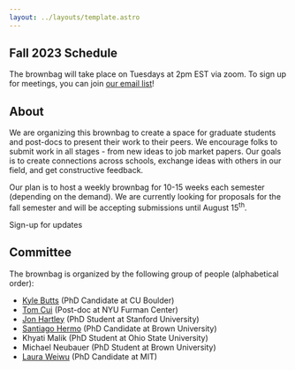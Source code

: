 ```yaml
---
layout: ../layouts/template.astro
---
```


<Splash />

## Fall 2023 Schedule

The brownbag will take place on Tuesdays at 2pm EST via zoom. To sign up for meetings, you can join <a class='text-alice-500 underline' href="http://eepurl.com/idlgwP">our email list</a>! 


<WorkshopItem
  day = "2023-09-12"
  paper = "Spatial Extrapolation in Housing Markets"
  paper_href = "https://papers.ssrn.com/sol3/papers.cfm?abstract_id=4536866"
  presenter = "Gen Li"
  presenter_href = "https://www.gen-li.com/"
  type = "30 mins."
/>
<WorkshopItem
  day = "2023-09-12"
  paper = "Idiosyncratic Risk in Returns to Housing"
  presenter = "Francisco Amaral"
  presenter_href = "https://franciscoamaral.net/"
  type = "30 mins."
/>
<WorkshopItem
  day = "2023-09-19"
  paper = "Internal Migration, Structural Transformation and Intergenerational Educational Mobility"
  presenter = "Jingxuan Du"
  type = "60 mins."
/>
<WorkshopItem
  day = "2023-09-26"
  paper = "The Impact of Natural Disasters on Rents: Evidence from Hurricane Sandy"
  presenter = "Kate Harwood"
  presenter_href = "https://furmancenter.org/about/team/bio/kate-hardwood"
  type = "60 mins."
/>
<WorkshopItem
  day = "2023-10-03"
  paper = "Racial Discrimination in Eviction Filing"
  presenter = "Ali Lodermeier"
  presenter_href = "https://www.brown.edu/academics/population-studies/people/person/alison-lodermeier"
  type = "60 mins."
/>
<WorkshopItem
  day = "2023-10-10"
  paper = "Corporate ownership of residential housing"
  presenter = "Konhee Chang"
  presenter_href = "https://konhee.github.io/"
  type = "30 mins."
/>
<WorkshopItem
  day = "2023-10-10"
  paper = "Frictional monopoly power: Theory and Empirics on Housing"
  presenter = "Gonçalo Costa"
  presenter_href = "https://equitablegrowth.org/people/goncalo-costa/"
  type = "30 mins."
/>
<WorkshopItem
  day = "2023-10-17"
  paper = "Two-sided Sorting and Spatial Inequality"
  presenter = "Guangbin Hong"
  presenter_href = "https://www.guangbinhong.com/"
  type = "30 mins."
/>
<WorkshopItem
  day = "2023-10-17"
  paper = "Should Governments Subsidize Homeownership? A Quantitative Analysis of Spatial Housing Policies"
  presenter = "Claudio Luccioletti"
  presenter_href = "https://claudioluccioletti.com/"
  type = "30 mins."
/>
<WorkshopItem
  day = "2023-10-24"
  paper = "The Welfare Consequences of Incoming Remote Workers on Local Residents"
  presenter = "Hoyoung Yoo"
  presenter_href = "https://www.hoyoungyoo.com/"
  type = "60 mins."
/>
<WorkshopItem
  day = "2023-10-31"
  paper = "School Access and City Structure"
  presenter = "Giorgio Pietrabissa"
  presenter_href = "https://giorgiopietrabissa.github.io/"
  type = "60 mins."
/>
<WorkshopItem
  day = "2023-11-07"
  paper = "Urban Transport Infrastructure and Downtown outmigration in the 19th century: the case of Paris"
  presenter = "Pol Cosentino"
  presenter_href = "https://twitter.com/cosentinopol"
  type = "30 mins."
/>
<WorkshopItem
  day = "2023-11-07"
  paper = "The Impact of Youth Centres on Crime"
  presenter = "Carmen Villa-Llera"
  presenter_href = "https://www.carmenvillallera.com/"
  type = "30 mins."
/>
<WorkshopItem
  day = "2023-11-14"
  paper = "Follow the Crowd? Risk and Return of Agglomeration of Migrant Workers"
  presenter = "Yulu Tang"
  type = "60 mins."
/>

## About

We are organizing this brownbag to create a space for graduate students and post-docs to present their work to their peers. We encourage folks to submit work in all stages - from new ideas to job market papers. Our goals is to create connections across schools, exchange ideas with others in our field, and get constructive feedback.

Our plan is to host a weekly brownbag for 10-15 weeks each semester (depending on the demand). We are currently looking for proposals for the fall semester and will be accepting submissions until August 15<sup>th</sup>.

<LinkArrow href="http://eepurl.com/idlgwP">Sign-up for updates</LinkArrow>


## Committee

The brownbag is organized by the following group of people (alphabetical order):

- [Kyle Butts](https://kylebutts.com/) (PhD Candidate at CU Boulder)
- [Tom Cui](https://www.tom-cui.com/) (Post-doc at NYU Furman Center)
- [Jon Hartley](http://www.jonathanhartley.net) (PhD Student at Stanford University)
- [Santiago Hermo](https://santiagohermo.github.io) (PhD Candidate at Brown University)
- Khyati Malik (PhD Student at Ohio State University)
- Michael Neubauer (PhD Student at Brown University)
- [Laura Weiwu](https://www.lauraweiwu.com) (PhD Candidate at MIT)


